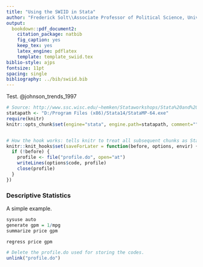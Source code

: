 ```yaml
---
title: "Using the SWIID in Stata"
author: "Frederick Solt\\Associate Professor of Political Science, University of Iowa, [frederick-solt@uiowa.edu](mailto:frederick-solt@uiowa.edu)"
output:
  bookdown::pdf_document2:
    citation_package: natbib
    fig_caption: yes
    keep_tex: yes
    latex_engine: pdflatex
    template: template_swiid.tex
biblio-style: ajps
fontsize: 11pt
spacing: single
bibliography: ../bib/swiid.bib
---
```


Test.
@johnson_trends_1997

```r
# Source: http://www.ssc.wisc.edu/~hemken/Stataworkshops/Stata%20and%20R%20Markdown/StataMarkdown.html and http://www.ssc.wisc.edu/~hemken/Stataworkshops/Stata%20and%20R%20Markdown/StataProfile.html
statapath <- "D:/Program Files (x86)/Stata14/StataMP-64.exe"
require(knitr)
knitr::opts_chunk$set(engine="stata", engine.path=statapath, comment="", echo = FALSE, message = FALSE, warning = FALSE)


# How the hook works: tells knitr to treat all subsequent chunks as Stata code, and sets some configuration options. This same code chunk is where I would define my collectcode (you could name it something else) chunk option. Include this in your document anywhere before your first Stata code chunk.
knitr::knit_hooks$set(saveForLater = function(before, options, envir) {
  if (!before) {
    profile <- file("profile.do", open="at")
    writeLines(options$code, profile)
    close(profile)
  }
})
```




### Descriptive Statistics
A simple example.
```r
sysuse auto
generate gpm = 1/mpg
summarize price gpm
```

```r
regress price gpm
```


```r
# Delete the profile.do used for storing the codes.
unlink("profile.do")
```